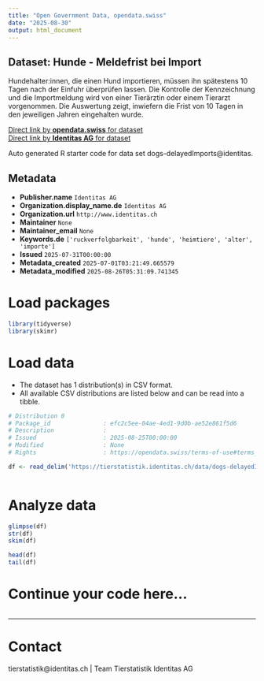 ```yaml
---
title: "Open Government Data, opendata.swiss"
date: "2025-08-30"
output: html_document
---
```


## Dataset: Hunde - Meldefrist bei Import

Hundehalter:innen, die einen Hund importieren, müssen ihn spätestens 10 Tagen nach der Einfuhr überprüfen lassen. Die Kontrolle der Kennzeichnung und die Importmeldung wird von einer Tierärztin oder einem Tierarzt vorgenommen. Die Auswertung zeigt, inwiefern die Frist von 10 Tagen in den jeweiligen Jahren eingehalten wurde.

[Direct link by **opendata.swiss** for dataset](https://opendata.swiss/de/dataset/hunde-meldefrist-bei-import)<br>
[Direct link by **Identitas AG** for dataset](https://tierstatistik.identitas.ch/)

Auto generated R starter code for data set dogs-delayedImports@identitas.

## Metadata

- **Publisher.name** `Identitas AG`
- **Organization.display_name.de** `Identitas AG`
- **Organization.url** `http://www.identitas.ch`
- **Maintainer** `None`
- **Maintainer_email** `None`
- **Keywords.de** `['ruckverfolgbarkeit', 'hunde', 'heimtiere', 'alter', 'importe']`
- **Issued** `2025-07-31T00:00:00`
- **Metadata_created** `2025-07-01T03:21:49.665579`
- **Metadata_modified** `2025-08-26T05:31:09.741345`


# Load packages

```r

library(tidyverse)
library(skimr)

```

# Load data

-   The dataset has 1 distribution(s) in CSV format.
-   All available CSV distributions are listed below and can be read into a tibble.

```r

# Distribution 0
# Package_id               : efc2c5ee-04ae-4ed1-9d0b-ae52e861f5d6
# Description              : 
# Issued                   : 2025-08-25T00:00:00
# Modified                 : None
# Rights                   : https://opendata.swiss/terms-of-use#terms_by

df <- read_delim('https://tierstatistik.identitas.ch/data/dogs-delayedImports.csv')



```

# Analyze data

```r

glimpse(df)
str(df)
skim(df)

head(df)
tail(df)

```

# Continue your code here...

```r

```

------------------------------------------------------------------------

# Contact

tierstatistik@identitas.ch | Team Tierstatistik Identitas AG
